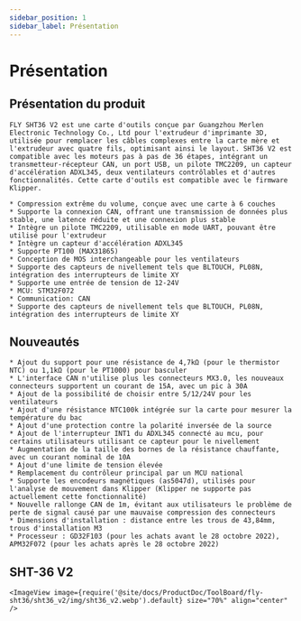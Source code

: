 ```yaml
---
sidebar_position: 1
sidebar_label: Présentation
---
```


# Présentation

## Présentation du produit

    FLY SHT36 V2 est une carte d'outils conçue par Guangzhou Merlen Electronic Technology Co., Ltd pour l'extrudeur d'imprimante 3D, utilisée pour remplacer les câbles complexes entre la carte mère et l'extrudeur avec quatre fils, optimisant ainsi le layout. SHT36 V2 est compatible avec les moteurs pas à pas de 36 étapes, intégrant un transmetteur-récepteur CAN, un port USB, un pilote TMC2209, un capteur d'accélération ADXL345, deux ventilateurs contrôlables et d'autres fonctionnalités. Cette carte d'outils est compatible avec le firmware Klipper.

    * Compression extrême du volume, conçue avec une carte à 6 couches
    * Supporte la connexion CAN, offrant une transmission de données plus stable, une latence réduite et une connexion plus stable
    * Intègre un pilote TMC2209, utilisable en mode UART, pouvant être utilisé pour l'extrudeur
    * Intègre un capteur d'accélération ADXL345
    * Supporte PT100 (MAX31865)
    * Conception de MOS interchangeable pour les ventilateurs
    * Supporte des capteurs de nivellement tels que BLTOUCH, PL08N, intégration des interrupteurs de limite XY
    * Supporte une entrée de tension de 12-24V 
    * MCU: STM32F072
    * Communication: CAN
    * Supporte des capteurs de nivellement tels que BLTOUCH, PL08N, intégration des interrupteurs de limite XY

## Nouveautés

    * Ajout du support pour une résistance de 4,7kΩ (pour le thermistor NTC) ou 1,1kΩ (pour le PT1000) pour basculer
    * L'interface CAN n'utilise plus les connecteurs MX3.0, les nouveaux connecteurs supportent un courant de 15A, avec un pic à 30A
    * Ajout de la possibilité de choisir entre 5/12/24V pour les ventilateurs
    * Ajout d'une résistance NTC100k intégrée sur la carte pour mesurer la température du bac
    * Ajout d'une protection contre la polarité inversée de la source
    * Ajout de l'interrupteur INT1 du ADXL345 connecté au mcu, pour certains utilisateurs utilisant ce capteur pour le nivellement
    * Augmentation de la taille des bornes de la résistance chauffante, avec un courant nominal de 10A
    * Ajout d'une limite de tension élevée
    * Remplacement du contrôleur principal par un MCU national
    * Supporte les encodeurs magnétiques (as5047d), utilisés pour l'analyse de mouvement dans Klipper (Klipper ne supporte pas actuellement cette fonctionnalité)
    * Nouvelle rallonge CAN de 1m, évitant aux utilisateurs le problème de perte de signal causé par une mauvaise compression des connecteurs
    * Dimensions d'installation : distance entre les trous de 43,84mm, trous d'installation M3
    * Processeur : GD32F103 (pour les achats avant le 28 octobre 2022), APM32F072 (pour les achats après le 28 octobre 2022)

## SHT-36 V2

    <ImageView image={require('@site/docs/ProductDoc/ToolBoard/fly-sht36/sht36_v2/img/sht36_v2.webp').default} size="70%" align="center" />